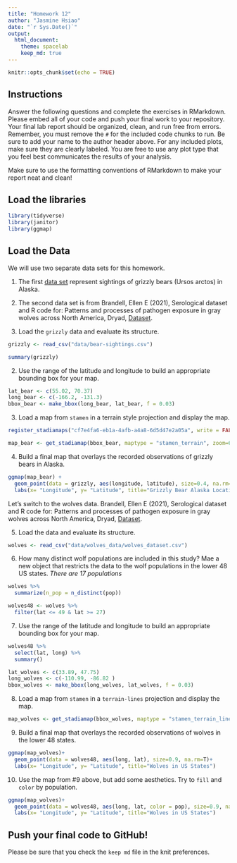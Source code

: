 ```yaml
---
title: "Homework 12"
author: "Jasmine Hsiao"
date: "`r Sys.Date()`"
output:
  html_document: 
    theme: spacelab
    keep_md: true
---
```


```r
knitr::opts_chunk$set(echo = TRUE)
```

## Instructions
Answer the following questions and complete the exercises in RMarkdown. Please embed all of your code and push your final work to your repository. Your final lab report should be organized, clean, and run free from errors. Remember, you must remove the `#` for the included code chunks to run. Be sure to add your name to the author header above. For any included plots, make sure they are clearly labeled. You are free to use any plot type that you feel best communicates the results of your analysis.  

Make sure to use the formatting conventions of RMarkdown to make your report neat and clean!  

## Load the libraries  
```r
library(tidyverse)
library(janitor)
library(ggmap)
``` 

## Load the Data
We will use two separate data sets for this homework.  

1. The first [data set](https://rcweb.dartmouth.edu/~f002d69/workshops/index_rspatial.html) represent sightings of grizzly bears (Ursos arctos) in Alaska.  

2. The second data set is from Brandell, Ellen E (2021), Serological dataset and R code for: Patterns and processes of pathogen exposure in gray wolves across North America, Dryad, [Dataset](https://doi.org/10.5061/dryad.5hqbzkh51).  

1. Load the `grizzly` data and evaluate its structure.  
```r
grizzly <- read_csv("data/bear-sightings.csv")
```
```r
summary(grizzly)
```

2. Use the range of the latitude and longitude to build an appropriate bounding box for your map. 
```r
lat_bear <- c(55.02, 70.37)
long_bear <- c(-166.2, -131.3)
bbox_bear <- make_bbox(long_bear, lat_bear, f = 0.03)
```


3. Load a map from `stamen` in a terrain style projection and display the map.  
```r
register_stadiamaps("cf7e4fa6-eb1a-4afb-a4a8-6d5d47e2a05a", write = FALSE)
```

```r
map_bear <- get_stadiamap(bbox_bear, maptype = "stamen_terrain", zoom=6)
```

4. Build a final map that overlays the recorded observations of grizzly bears in Alaska.  
```r
ggmap(map_bear) + 
  geom_point(data = grizzly, aes(longitude, latitude), size=0.4, na.rm=T) +
  labs(x= "Longitude", y= "Latitude", title="Grizzly Bear Alaska Locations")
```

Let's switch to the wolves data. Brandell, Ellen E (2021), Serological dataset and R code for: Patterns and processes of pathogen exposure in gray wolves across North America, Dryad, [Dataset](https://doi.org/10.5061/dryad.5hqbzkh51).  

5. Load the data and evaluate its structure.  
```r
wolves <- read_csv("data/wolves_data/wolves_dataset.csv")
```

6. How many distinct wolf populations are included in this study? Mae a new object that restricts the data to the wolf populations in the lower 48 US states. _There are 17 populations_ 

```r
wolves %>% 
  summarize(n_pop = n_distinct(pop))
```
```r
wolves48 <- wolves %>% 
  filter(lat <= 49 & lat >= 27)
```

7. Use the range of the latitude and longitude to build an appropriate bounding box for your map. 
```r
wolves48 %>% 
  select(lat, long) %>% 
  summary()
```
```r
lat_wolves <- c(33.89, 47.75)
long_wolves <- c(-110.99, -86.82 )
bbox_wolves <- make_bbox(long_wolves, lat_wolves, f = 0.03)
```

8.  Load a map from `stamen` in a `terrain-lines` projection and display the map.  
```r
map_wolves <- get_stadiamap(bbox_wolves, maptype = "stamen_terrain_lines", zoom=5)
```

9. Build a final map that overlays the recorded observations of wolves in the lower 48 states.  
```r
ggmap(map_wolves)+ 
  geom_point(data = wolves48, aes(long, lat), size=0.9, na.rm=T)+
  labs(x= "Longitude", y= "Latitude", title="Wolves in US States")
```


10. Use the map from #9 above, but add some aesthetics. Try to `fill` and `color` by population.  
```r
ggmap(map_wolves)+ 
  geom_point(data = wolves48, aes(long, lat, color = pop), size=0.9, na.rm=T)+
  labs(x= "Longitude", y= "Latitude", title="Wolves in US States")
```

## Push your final code to GitHub!
Please be sure that you check the `keep md` file in the knit preferences. 